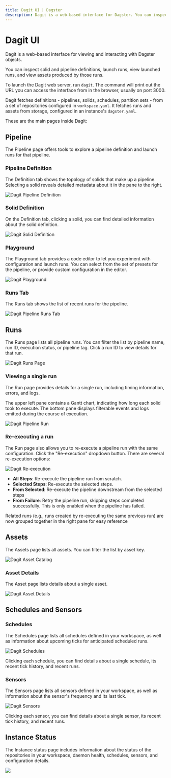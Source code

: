 ```yaml
---
title: Dagit UI | Dagster
description: Dagit is a web-based interface for Dagster. You can inspect solid and pipeline definitions, launch runs, view launched runs, and view assets.
---
```


# Dagit UI

Dagit is a web-based interface for viewing and interacting with Dagster objects.

You can inspect solid and pipeline definitions, launch runs, view launched runs, and view assets produced by those runs.

To launch the Dagit web server, run `dagit`. The command will print out the URL you can access the interface from in the browser, usually on port 3000.

Dagit fetches definitions - pipelines, solids, schedules, partition sets - from a set of repositories configured in `workspace.yaml`. It fetches runs and assets from storage, configured in an instance's `dagster.yaml`.

These are the main pages inside Dagit:

<!-- Notes: all screenshots are from go/prod -->

## Pipeline

The Pipeline page offers tools to explore a pipeline definition and launch runs for that pipeline.

### Pipeline Definition

The Definition tab shows the topology of solids that make up a pipeline. Selecting a solid reveals detailed metadata about it in the pane to the right.

![Dagit Pipeline Definition](/images/concepts/dagit/pipeline-definition.png)

### Solid Definition

On the Definition tab, clicking a solid, you can find detailed information about the solid definition.

![Dagit Solid Definition](/images/concepts/dagit/solid-definition.png)

### Playground

The Playground tab provides a code editor to let you experiment with configuration and launch runs. You can select from the set of presets for the pipeline, or provide custom configuration in the editor.

![Dagit Playground](/images/concepts/dagit/playground.png)

### Runs Tab

The Runs tab shows the list of recent runs for the pipeline.

![Dagit Pipeline Runs Tab](/images/concepts/dagit/runs-tab.png)

## Runs

The Runs page lists all pipeline runs. You can filter the list by pipeline name, run ID, execution status, or pipeline tag. Click a run ID to view details for that run.

![Dagit Runs Page](/images/concepts/dagit/all-runs.png)

### Viewing a single run

The Run page provides details for a single run, including timing information, errors, and logs.

The upper left pane contains a Gantt chart, indicating how long each solid took to execute. The bottom pane displays filterable events and logs emitted during the course of execution.

![Dagit Pipeline Run](/images/concepts/dagit/single-run.png)

### Re-executing a run

The Run page also allows you to re-execute a pipeline run with the same configuration. Click the "Re-execution" dropdown button. There are several re-execution options:

![Dagit Re-execution](/images/concepts/dagit/re-execution.png)

- **All Steps**: Re-execute the pipeline run from scratch.
- **Selected Steps**: Re-execute the selected steps.
- **From Selected**: Re-execute the pipeline downstream from the selected steps
- **From Failure**: Retry the pipeline run, skipping steps completed successfully. This is only enabled when the pipeline has failed.

Related runs (e.g., runs created by re-executing the same previous run) are now grouped together in the right pane for easy reference

## Assets

The Assets page lists all assets. You can filter the list by asset key.

![Dagit Asset Catalog](/images/concepts/dagit/all-assets.png)

### Asset Details

The Asset page lists details about a single asset.

![Dagit Asset Details](/images/concepts/dagit/asset.png)

## Schedules and Sensors

### Schedules

The Schedules page lists all schedules defined in your workspace, as well as information about upcoming ticks for anticipated scheduled runs.

![Dagit Schedules](/images/concepts/dagit/schedules.png)

Clicking each schedule, you can find details about a single schedule, its recent tick history, and recent runs.

### Sensors

The Sensors page lists all sensors defined in your workspace, as well as information about the sensor's frequency and its last tick.

![Dagit Sensors](/images/concepts/dagit/sensors.png)

Clicking each sensor, you can find details about a single sensor, its recent tick history, and recent runs.

## Instance Status

The Instance status page includes information about the status of the repositories in your workspace, daemon health, schedules, sensors, and configuration details.

<img src="/images/concepts/dagit/status-instance.png" />

